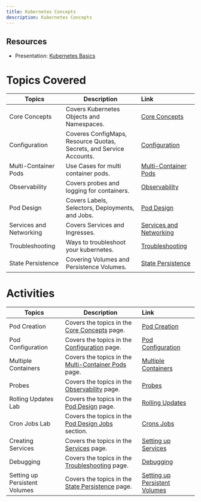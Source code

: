 ```yaml
---
title: Kubernetes Concepts
description: Kubernetes Concepts
---
```


## Resources

- Presentation: [Kubernetes Basics](/slides/03-Kubernetes-Basics.pdf)

# Topics Covered

| Topics                            | Description         | Link        |
| --------------------------------| ------------------  |:----------- |
| Core Concepts | Covers Kubernetes Objects and Namespaces. | [Core Concepts](./core-concepts/) |
| Configuration | Coveres ConfigMaps, Resource Quotas, Secrets, and Service Accounts. | [Configuration](./configuration/) |
| Multi-Container Pods | Use Cases for multi container pods. | [Multi-Container Pods](./multi-container-pods/) |
| Observability | Covers probes and logging for containers. | [Observability](./observability/) |
| Pod Design | Covers Labels, Selectors, Deployments, and Jobs.| [Pod Design](./pod-design/) |
| Services and Networking | Covers Services and Ingresses.  | [Services and Networking](./services-networking/) |
| Troubleshooting| Ways to troubleshoot your kubernetes. | [Troubleshooting](./troubleshooting/) |
| State Persistence| Covering Volumes and Persistence Volumes. | [State Persistence](./state-persistence/) |

# Activities

| Topics                            | Description         | Link        |
| --------------------------------| ------------------  |:----------- |
| Pod Creation | Covers the topics in the [Core Concepts](./core-concepts/) page. | [Pod Creation](./activities/labs/lab1) |
| Pod Configuration | Covers the topics in the [Configuration](./configuration/) page. | [Pod Configuration](./activities/labs/lab2) |
| Multiple Containers | Covers the topics in the [Multi-Container Pods](./multi-container-pods/) page.| [Multiple Containers](./activities/labs/lab3) |
| Probes | Covers the topics in the [Observability](./observability/) page. | [Probes](./activities/labs/lab4) |
| Rolling Updates Lab | Covers the topics in the [Pod Design](./pod-design/) page.  | [Rolling Updates](./activities/labs/lab6) |
| Cron Jobs Lab | Covers the topics in the [Pod Design Jobs](./pod-design#jobs-and-cronjobs) section. | [Crons Jobs](./activities/labs/lab7) |
| Creating Services | Covers the topics in the [Services](./services-networking/) page. | [Setting up Services](./activities/labs/lab8) |
| Debugging | Covers the topics in the [ Troubleshooting](./troubleshooting/) page.  | [Debugging](./activities/labs/lab5) |
| Setting up Persistent Volumes | Covers the topics in the [State Persistence](./state-persistence/) page. | [Setting up Persistent Volumes](./activities/labs/lab10) |

